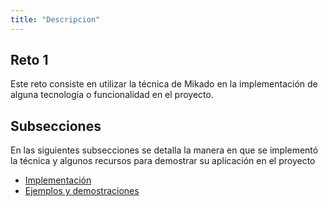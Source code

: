 ```yaml
---
title: "Descripcion"
---
```


## Reto 1

Este reto consiste en utilizar la técnica de Mikado en la implementación de alguna tecnología o funcionalidad en el proyecto.

## Subsecciones

En las siguientes subsecciones se detalla la manera en que se implementó la técnica y algunos recursos para demostrar su aplicación en el proyecto

- [Implementación](implementacion.qmd)
- [Ejemplos y demostraciones](ejemplos.qmd)